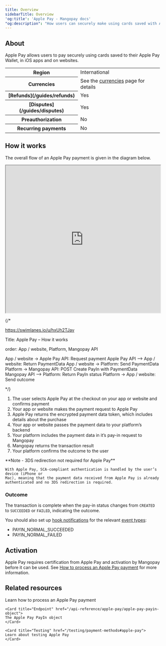 ```yaml
---
title: Overview
sidebarTitle: Overview
'og:title': 'Apple Pay - Mangopay docs'
"og:description": "How users can securely make using cards saved with Apple Pay on iOS apps and websites."
---
```


## About

Apple Pay allows users to pay securely using cards saved to their Apple Pay Wallet, in iOS apps and on websites.

<table>
    <tbody>
        <tr>
            <th class="header">Region</th>
            <td class="table-content">
                International
            </td>
            </tr>
        <tr>
            <th class="header">Currencies</th>
            <td class="table-content">
                See the <a href="/guides/currencies">currencies</a> page for details
            </td>
            </tr>
        <tr>
            <th class="header">[Refunds](/guides/refunds)</th>
            <td class="table-content">
                Yes
            </td>
            </tr>
        <tr>
            <th class="header">[Disputes](/guides/disputes)</th>
            <td class="table-content">
                Yes
            </td>
            </tr>
        <tr>
            <th class="header">Preauthorization</th>
            <td class="table-content">
                No
            </td>
            </tr>
        <tr>
            <th class="header">Recurring payments</th>
            <td class="table-content">
                No
            </td>
            </tr>
    </tbody>
</table>

## How it works

The overall flow of an Apple Pay payment is given in the diagram below.

<div>
  <iframe 
    width="100%" 
    height="480" 
    src="https://cdn.swimlanes.io/dist/embeded.html#ZY9BDoIwEEX3PcU/gMQ9CxOiC1kYiXCBKqMSocV2SOPOO3hDTyLUEKiu/3vz/xQV1xQjaduakMkH3s8XttqhYjhtblYIbUoyHsESjo62YlogqyWftWkW2El10W2vJlkqRIAhWs1O93mMA907soxeaEgxRJAj+hrTicHgzqiBGISNZPlfMq6JkZMqA3aMBmw+NUa2zwusDUn2/amCq/gayHPBb5uKplm9aFlyZ4Ouny/8Lt3xSTf0AQ==#ZY9Q"
  >
  </iframe>
</div>

{/* 

https://swimlanes.io/u/hxUh2TJav

Title: Apple Pay – How it works

order: App / website, Platform, Mangopay API

App / website -> Apple Pay API: Request payment 
Apple Pay API --> App / website: Return PaymentData
App / website -> Platform: Send PaymentData
Platform -> Mangopay API: POST Create PayIn with PaymentData
Mangopay API --> Platform: Return PayIn status
Platform -> App / website: Send outcome

*/}

1. The user selects Apple Pay at the checkout on your app or website and confirms payment
2. Your app or website makes the payment request to Apple Pay
3. Apple Pay returns the encrypted payment data token, which includes details about the purchase
4. Your app or website passes the payment data to your platform’s backend
5. Your platform includes the payment data in it’s pay-in request to Mangopay
6. Mangopay returns the transaction result
7. Your platform confirms the outcome to the user

<Note>
    **Note - 3DS redirection not required for Apple Pay** 
    
    With Apple Pay, SCA-compliant authentication is handled by the user’s device (iPhone or
    Mac), meaning that the payment data received from Apple Pay is already
    authenticated and no 3DS redirection is required.
</Note>

### Outcome

The transaction is complete when the pay-in status changes from `CREATED` to `SUCCEEDED` or `FAILED`, indicating the outcome.

You should also set up [hook notifications](/webhooks) for the relevant [event types](/webhooks/event-types):
-   PAYIN_NORMAL_SUCCEEDED
-   PAYIN_NORMAL_FAILED


## Activation
Apple Pay requires certification from Apple Pay and activation by Mangopay before it can be used. See <a href="/guides/payment-methods/apple-pay/how-to">How to process an Apple Pay payment</a> for more information.

## Related resources

<CardGroup col={2}> 
    <Card title="How to" href="/guides/payment-methods/apple-pay/how-to">
    Learn how to process an Apple Pay payment
    </Card>

    <Card title="Endpoint" href="/api-reference/apple-pay/apple-pay-payin-object">
    The Apple Pay PayIn object
    </Card>

    <Card title="Testing" href="/testing/payment-methods#apple-pay">
    Learn about testing Apple Pay
    </Card>
</CardGroup>